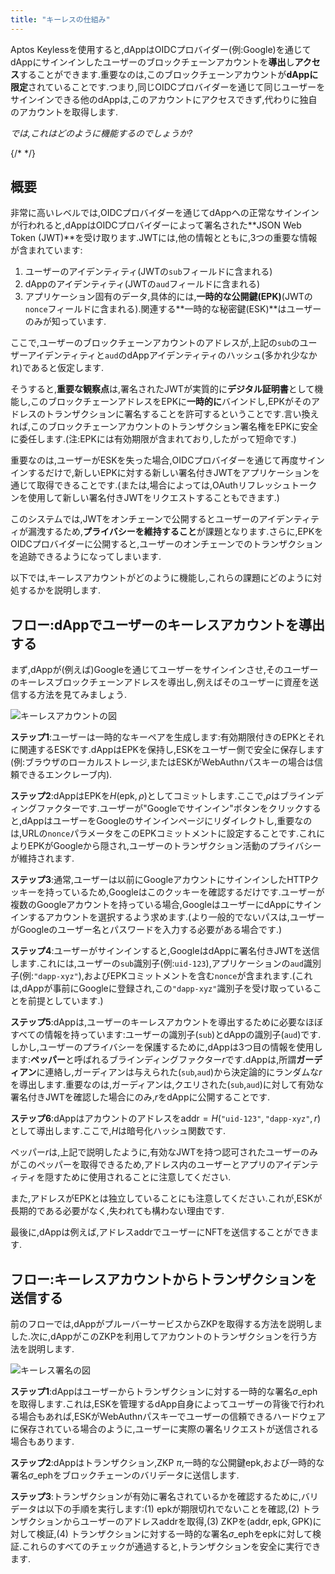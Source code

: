 ```yaml
---
title: "キーレスの仕組み"
---
```


Aptos Keylessを使用すると,dAppはOIDCプロバイダー(例:Google)を通じてdAppにサインインしたユーザーのブロックチェーンアカウントを**導出**し**アクセス**することができます.重要なのは,このブロックチェーンアカウントが**dAppに限定**されていることです.つまり,同じOIDCプロバイダーを通じて同じユーザーをサインインできる他のdAppは,このアカウントにアクセスできず,代わりに独自のアカウントを取得します.

_では,これはどのように機能するのでしょうか?_

{/* <YouTube title="キーレスプレゼンテーション" id="sKqeGR4BoI0" /> */}

## 概要

非常に高いレベルでは,OIDCプロバイダーを通じてdAppへの正常なサインインが行われると,dAppはOIDCプロバイダーによって署名された\*\*JSON Web Token (JWT)\*\*を受け取ります.JWTには,他の情報とともに,3つの重要な情報が含まれています:

1. ユーザーのアイデンティティ(JWTの`sub`フィールドに含まれる)
2. dAppのアイデンティティ(JWTの`aud`フィールドに含まれる)
3. アプリケーション固有のデータ,具体的には,**一時的な公開鍵(EPK)**(JWTの`nonce`フィールドに含まれる).関連する\*\*一時的な秘密鍵(ESK)\*\*はユーザーのみが知っています.

ここで,ユーザーのブロックチェーンアカウントのアドレスが,上記の`sub`のユーザーアイデンティティと`aud`のdAppアイデンティティのハッシュ(多かれ少なかれ)であると仮定します.

そうすると,**重要な観察点**は,署名されたJWTが実質的に**デジタル証明書**として機能し,このブロックチェーンアドレスをEPKに**一時的に**バインドし,EPKがそのアドレスのトランザクションに署名することを許可するということです.言い換えれば,このブロックチェーンアカウントのトランザクション署名権をEPKに安全に委任します.(注:EPKには有効期限が含まれており,したがって短命です.)

重要なのは,ユーザーがESKを失った場合,OIDCプロバイダーを通じて再度サインインするだけで,新しいEPKに対する新しい署名付きJWTをアプリケーションを通じて取得できることです.(または,場合によっては,OAuthリフレッシュトークンを使用して新しい署名付きJWTをリクエストすることもできます.)

このシステムでは,JWTをオンチェーンで公開するとユーザーのアイデンティティが漏洩するため,**プライバシーを維持すること**が課題となります.さらに,EPKをOIDCプロバイダーに公開すると,ユーザーのオンチェーンでのトランザクションを追跡できるようになってしまいます.

以下では,キーレスアカウントがどのように機能し,これらの課題にどのように対処するかを説明します.

## フロー:dAppでユーザーのキーレスアカウントを導出する

まず,dAppが(例えば)Googleを通じてユーザーをサインインさせ,そのユーザーのキーレスブロックチェーンアドレスを導出し,例えばそのユーザーに資産を送信する方法を見てみましょう.

![キーレスアカウントの図](/images/aptos-keyless/keyless-account.png "キーレスアカウントの図")

**ステップ1**:ユーザーは一時的なキーペアを生成します:有効期限付きのEPKとそれに関連するESKです.dAppはEPKを保持し,ESKをユーザー側で安全に保存します(例:ブラウザのローカルストレージ,またはESKがWebAuthnパスキーの場合は信頼できるエンクレーブ内).

**ステップ2**:dAppはEPKを$H(\mathsf{epk}, \rho)$としてコミットします.ここで,$\rho$はブラインディングファクターです.ユーザーが"Googleでサインイン"ボタンをクリックすると,dAppはユーザーをGoogleのサインインページにリダイレクトし,重要なのは,URLの`nonce`パラメータをこのEPKコミットメントに設定することです.これによりEPKがGoogleから隠され,ユーザーのトランザクション活動のプライバシーが維持されます.

**ステップ3**:通常,ユーザーは以前にGoogleアカウントにサインインしたHTTPクッキーを持っているため,Googleはこのクッキーを確認するだけです.ユーザーが複数のGoogleアカウントを持っている場合,GoogleはユーザーにdAppにサインインするアカウントを選択するよう求めます.(より一般的でないパスは,ユーザーがGoogleのユーザー名とパスワードを入力する必要がある場合です.)

**ステップ4**:ユーザーがサインインすると,GoogleはdAppに署名付きJWTを送信します.これには,ユーザーの`sub`識別子(例:`uid-123`),アプリケーションの`aud`識別子(例:`"dapp-xyz"`),およびEPKコミットメントを含む`nonce`が含まれます.(これは,dAppが事前にGoogleに登録され,この`"dapp-xyz"`識別子を受け取っていることを前提としています.)

**ステップ5**:dAppは,ユーザーのキーレスアカウントを導出するために必要なほぼすべての情報を持っています:ユーザーの識別子(`sub`)とdAppの識別子(`aud`)です.しかし,ユーザーのプライバシーを保護するために,dAppは3つ目の情報を使用します:**ペッパー**と呼ばれるブラインディングファクター$r$です.dAppは,所謂**ガーディアン**に連絡し,ガーディアンは与えられた(`sub`,`aud`)から決定論的にランダムな$r$を導出します.重要なのは,ガーディアンは,クエリされた(`sub`,`aud`)に対して有効な署名付きJWTを確認した場合にのみ,$r$をdAppに公開することです.

**ステップ6**:dAppはアカウントのアドレスを$\mathsf{addr} = H(\texttt{"uid-123"}, \texttt{"dapp-xyz"}, r)$として導出します.ここで,$H$は暗号化ハッシュ関数です.

ペッパー$r$は,上記で説明したように,有効なJWTを持つ認可されたユーザーのみがこのペッパーを取得できるため,アドレス内のユーザーとアプリのアイデンティティを隠すために使用されることに注意してください.

また,アドレスがEPKとは独立していることにも注意してください.これが,ESKが長期的である必要がなく,失われても構わない理由です.

最後に,dAppは例えば,アドレス$\mathsf{addr}$でユーザーにNFTを送信することができます.

## フロー:キーレスアカウントからトランザクションを送信する

前のフローでは,dAppがプルーバーサービスからZKPを取得する方法を説明しました.次に,dAppがこのZKPを利用してアカウントのトランザクションを行う方法を説明します.

![キーレス署名の図](/images/aptos-keyless/keyless-signing.png "キーレス署名の図")

**ステップ1**:dAppはユーザーからトランザクションに対する一時的な署名$\sigma\_\mathsf{eph}$を取得します.これは,ESKを管理するdApp自身によってユーザーの背後で行われる場合もあれば,ESKがWebAuthnパスキーでユーザーの信頼できるハードウェアに保存されている場合のように,ユーザーに実際の署名リクエストが送信される場合もあります.

**ステップ2**:dAppはトランザクション,ZKP $\pi$,一時的な公開鍵$\mathsf{epk}$,および一時的な署名$\sigma\_\mathsf{eph}$をブロックチェーンのバリデータに送信します.

**ステップ3**:トランザクションが有効に署名されているかを確認するために,バリデータは以下の手順を実行します:(1) $\mathsf{epk}$が期限切れでないことを確認,(2) トランザクションからユーザーのアドレス$\mathsf{addr}$を取得,(3) ZKPを$(\mathsf{addr}, \mathsf{epk}, \mathsf{GPK})$に対して検証,(4) トランザクションに対する一時的な署名$\sigma\_\mathsf{eph}$を$\mathsf{epk}$に対して検証.これらのすべてのチェックが通過すると,トランザクションを安全に実行できます.
